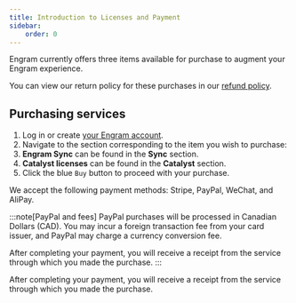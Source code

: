 ```yaml
---
title: Introduction to Licenses and Payment
sidebar:
    order: 0
---
```


Engram currently offers three items available for purchase to augment your Engram experience. 

<CardGrid>
  <LinkCard title="Engram Sync" href="/sync/intro-to-engram-sync" description="Sync notes across devices." />
  <LinkCard title="Catalyst" href="/licenses-and-payments/catalyst-license" description="Support development and gain early access to releases." />
</CardGrid>

You can view our return policy for these purchases in our [refund policy](/licenses-and-payments/refund-policy).

Purchasing services
---
1. Log in or create [your Engram account](/).
2. Navigate to the section corresponding to the item you wish to purchase:
  1. **Engram Sync** can be found in the **Sync** section.
  2. **Catalyst licenses** can be found in the **Catalyst** section.
3. Click the blue `Buy` button to proceed with your purchase.

We accept the following payment methods: Stripe, PayPal, WeChat, and AliPay.

:::note[PayPal and fees]
PayPal purchases will be processed in Canadian Dollars (CAD). You may incur a foreign transaction fee from your card issuer, and PayPal may charge a currency conversion fee.

After completing your payment, you will receive a receipt from the service through which you made the purchase.
:::

After completing your payment, you will receive a receipt from the service through which you made the purchase.